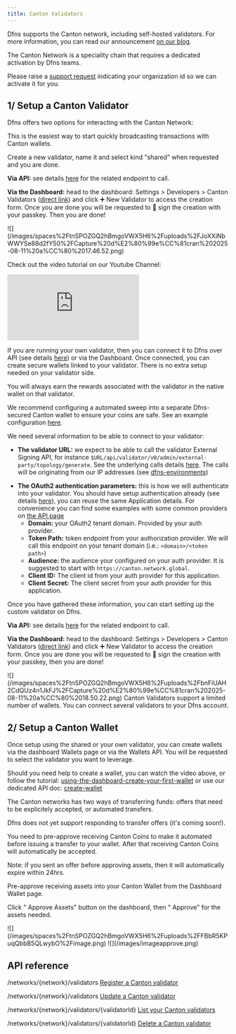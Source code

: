 ```yaml
---
title: Canton Validators
---
```


Dfns supports the Canton network, including self-hosted validators. For more information, you can read our announcement [on our blog](https://www.dfns.co/article/canton-tier-1-support).

<Note>
The Canton Network is a speciality chain that requires a dedicated activation by Dfns teams.

Please raise a [support request](https://support.dfns.co) indicating your organization id so we can activate it for you.
</Note>

## 1/ Setup a Canton Validator

Dfns offers two options for interacting with the Canton Network:

<AccordionGroup>
<Accordion title="Option 1: Use Dfns’ shared validator">

This is the easiest way to start quickly broadcasting transactions with Canton wallets.

Create a new validator, name it and select kind "shared" when requested and you are done.

**Via API:** see details [here](/api-reference/networks/create-canton-validator) for the related endpoint to call. 

**Via the Dashboard:** head to the dashboard: Settings > Developers > Canton Validators ([direct link](https://app.dfns.io/v3/settings/developers/canton-validators)) and click ➕ New Validator to access the creation form. Once you are done you will be requested to 🔑 sign the creation with your passkey. Then you are done!

<Frame>![](/images/spaces%2FtnSPOZGQ2hBmgoVWX5H6%2Fuploads%2FJoXXiNbWWYSe88d2fY50%2FCapture%20d%E2%80%99e%CC%81cran%202025-08-11%20a%CC%80%2017.46.52.png)</Frame> 

Check out the video tutorial on our Youtube Channel:
<iframe
  className="w-full aspect-video rounded-xl"
  src="https://www.youtube.com/embed/B81gJ_ek3z0"
  title="YouTube video player"
  frameBorder="0"
  allow="accelerometer; autoplay; clipboard-write; encrypted-media; gyroscope; picture-in-picture"
  allowFullScreen
></iframe>

</Accordion>

<Accordion title="Option 2: Connect your own validator (BYOV)">

If you are running your own validator, then you can connect it to Dfns over API (see details [here](/api-reference/networks/create-canton-validator)) or via the Dashboard. Once connected, you can create secure wallets linked to your validator. There is no extra setup needed on your validator side.

<Note>
You will always earn the rewards associated with the validator in the native wallet on that validator.

We recommend configuring a automated sweep into a separate Dfns-secured Canton wallet to ensure your coins are safe. See an example configuration [here](https://docs.dev.sync.global/validator_operator/validator_helm.html#configuring-sweeps-and-auto-accepts-of-transfer-offers).
</Note>

We need several information to be able to connect to your validator:

* **The validator URL:** we expect to be able to call the validator External Signing API, for instance `$URL/api/validator/v0/admin/external-party/topology/generate`. See the underlying calls details [here](https://docs.dev.sync.global/app_dev/validator_api/index.html#validator-api-external-signing). The calls will be originating from our IP addresses (see [dfns-environments](/api-reference/environments))

- **The OAuth2 authentication parameters:** this is how we will authenticate into your validator. You should have setup authentication already (see details [here](https://docs.dev.sync.global/validator_operator/validator_helm.html#helm-validator-auth)), you can reuse the same Application details. For convenience you can find some examples with some common providers on [the API page](/api-reference/networks/create-canton-validator)
  * **Domain:** your OAuth2 tenant domain. Provided by your auth provider.
  * **Token Path:** token endpoint from your authorization provider. We will call this endpoint on your tenant domain (i.e.: `<domain>/<token path>`)
  * **Audience:** the audience your configured on your auth provider. It is suggested to start with  `https://canton.network.global`.
  * **Client ID:** The client id from your auth provider for this application.
  * **Client Secret:** The client secret from your auth provider for this application.

Once you have gathered these information, you can start setting up the custom validator on Dfns.

**Via API:** see details [here](/api-reference/networks/create-canton-validator) for the related endpoint to call. 

**Via the Dashboard:** head to the dashboard: Settings > Developers > Canton Validators ([direct link](https://app.dfns.io/v3/settings/developers/canton-validators)) and click ➕ New Validator to access the creation form. Once you are done you will be requested to 🔑 sign the creation with your passkey, then you are done!

<Frame>![](/images/spaces%2FtnSPOZGQ2hBmgoVWX5H6%2Fuploads%2FbnFiUAH2CdQUz4n1JkFJ%2FCapture%20d%E2%80%99e%CC%81cran%202025-08-11%20a%CC%80%2018.50.22.png)</Frame>

</Accordion>
</AccordionGroup>

<Info>
Canton Validators support a limited number of wallets. You can connect several validators to your Dfns account.
</Info>




## 2/ Setup a Canton Wallet

<Steps>
<Step title="Create a Canton Wallet">

Once setup using the shared or your own validator, you can create wallets via the dashboard Wallets page or via the Wallets API. You will be requested to select the validator you want to leverage.

Should you need help to create a wallet, you can watch the video above, or follow the tutorial: [using-the-dashboard-create-your-first-wallet](/introduction/quickstart/4-using-the-dashboard-create-your-first-wallet) or use our dedicated API doc: [create-wallet](/api-reference/wallets/create-wallet)


</Step>

<Step title="Pre-approve assets reception">

<Tip title="To do before sending assets to your Canton Wallet">


The Canton networks has two ways of transferring funds: offers that need to be explicitely accepted, or automated transfers.

Dfns does not yet support responding to transfer offers (it's coming soon!).


You need to pre-approve receiving Canton Coins to make it automated before issuing a transfer to your wallet. After that receiving Canton Coins will automatically be accepted.

Note: if you sent an offer before approving assets, then it will automatically expire within 24hrs.
</Tip>

Pre-approve receiving assets into your Canton Wallet from the Dashboard Wallet page.

Click "<Icon icon="circle-check"/> Approve Assets" button on the dashboard, then "<Icon icon="circle-check"/> Approve" for the assets needed.

<Columns cols={2}>
<Frame>![](/images/spaces%2FtnSPOZGQ2hBmgoVWX5H6%2Fuploads%2FFBbR5KPuqQbbB5QLwybO%2Fimage.png)</Frame> 
<Frame>![](/images/imageapprove.png)</Frame>
</Columns>
</Step>
</Steps>







## API reference

<Post>/networks/\{network\}/validators</Post> [Register a Canton validator](/api-reference/networks/create-canton-validator)

<Put>/networks/\{network\}/validators</Put> [Update a Canton validator](/api-reference/networks/update-canton-validator)

<Get>/networks/\{network\}/validators/\{validatorId\}</Get> [List your Canton validators](/api-reference/networks/list-canton-validators)

<Delete>/networks/\{network\}/validators/\{validatorId\}</Delete> [Delete a Canton validator](/api-reference/networks/delete-canton-validator)
